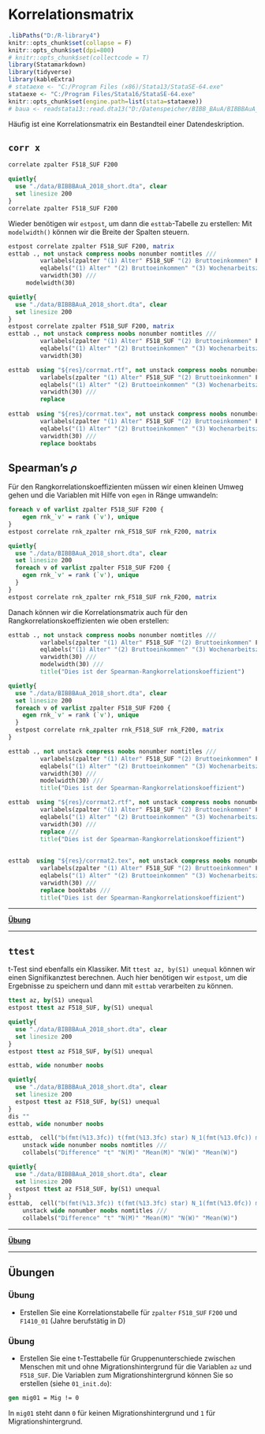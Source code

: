 # Korrelationsmatrix  {#cormat} 

```r
.libPaths("D:/R-library4")
knitr::opts_chunk$set(collapse = F)
knitr::opts_chunk$set(dpi=800)
# knitr::opts_chunk$set(collectcode = T)
library(Statamarkdown)
library(tidyverse)
library(kableExtra)
# stataexe <- "C:/Program Files (x86)/Stata13/StataSE-64.exe"
stataexe <- "C:/Program Files/Stata16/StataSE-64.exe"
knitr::opts_chunk$set(engine.path=list(stata=stataexe))
# baua <- readstata13::read.dta13("D:/Datenspeicher/BIBB_BAuA/BIBBBAuA_2018_suf1.0.dta",convert.factors = F)
```


Häufig ist eine Korrelationsmatrix ein Bestandteil einer Datendeskription.

## `corr x`

```stata
correlate zpalter F518_SUF F200
```

```stata
quietly{
  use "./data/BIBBBAuA_2018_short.dta", clear
  set linesize 200
}
correlate zpalter F518_SUF F200
```

Wieder benötigen wir `estpost`, um dann die `esttab`-Tabelle zu erstellen:
Mit `modelwidth()` können wir die Breite der Spalten steuern.
```stata
estpost correlate zpalter F518_SUF F200, matrix
esttab ., not unstack compress noobs nonumber nomtitles ///
		 varlabels(zpalter "(1) Alter" F518_SUF "(2) Bruttoeinkommen" F200 "(3) Wochenarbeitszeit") ///
		 eqlabels("(1) Alter" "(2) Bruttoeinkommen" "(3) Wochenarbeitszeit") ///
		 varwidth(30) ///
     modelwidth(30)
```


```stata
quietly{
  use "./data/BIBBBAuA_2018_short.dta", clear
  set linesize 200
}
estpost correlate zpalter F518_SUF F200, matrix
esttab ., not unstack compress noobs nonumber nomtitles ///
		 varlabels(zpalter "(1) Alter" F518_SUF "(2) Bruttoeinkommen" F200 "(3) Wochenarbeitszeit") ///
		 eqlabels("(1) Alter" "(2) Bruttoeinkommen" "(3) Wochenarbeitszeit") ///
		 varwidth(30)
```


```stata
esttab  using "${res}/corrmat.rtf", not unstack compress noobs nonumber nomtitles ///
		 varlabels(zpalter "(1) Alter" F518_SUF "(2) Bruttoeinkommen" F200 "(3) Wochenarbeitszeit") ///
		 eqlabels("(1) Alter" "(2) Bruttoeinkommen" "(3) Wochenarbeitszeit") ///
		 varwidth(30) ///
		 replace
		 
esttab  using "${res}/corrmat.tex", not unstack compress noobs nonumber nomtitles ///
		 varlabels(zpalter "(1) Alter" F518_SUF "(2) Bruttoeinkommen" F200 "(3) Wochenarbeitszeit") ///
		 eqlabels("(1) Alter" "(2) Bruttoeinkommen" "(3) Wochenarbeitszeit") ///
		 varwidth(30) ///
		 replace booktabs
```


## Spearman's $\rho$

Für den Rangkorrelationskoeffizienten müssen wir einen kleinen Umweg gehen und die Variablen mit Hilfe von `egen` in Ränge umwandeln:

```stata
foreach v of varlist zpalter F518_SUF F200 {
	egen rnk_`v' = rank (`v'), unique
}
estpost correlate rnk_zpalter rnk_F518_SUF rnk_F200, matrix
```


```stata
quietly{
  use "./data/BIBBBAuA_2018_short.dta", clear
  set linesize 200
  foreach v of varlist zpalter F518_SUF F200 {
  	egen rnk_`v' = rank (`v'), unique
  }
}
estpost correlate rnk_zpalter rnk_F518_SUF rnk_F200, matrix

```

Danach können wir die Korrelationsmatrix auch für den Rangkorrelationskoeffizienten wie oben erstellen:

```stata
esttab ., not unstack compress noobs nonumber nomtitles ///
		 varlabels(zpalter "(1) Alter" F518_SUF "(2) Bruttoeinkommen" F200 "(3) Wochenarbeitszeit") ///
		 eqlabels("(1) Alter" "(2) Bruttoeinkommen" "(3) Wochenarbeitszeit") ///
		 varwidth(30) ///
		 modelwidth(30) ///
		 title("Dies ist der Spearman-Rangkorrelationskoeffizient")
```


```stata
quietly{
  use "./data/BIBBBAuA_2018_short.dta", clear
  set linesize 200
  foreach v of varlist zpalter F518_SUF F200 {
  	egen rnk_`v' = rank (`v'), unique
  }
  estpost correlate rnk_zpalter rnk_F518_SUF rnk_F200, matrix
}

esttab ., not unstack compress noobs nonumber nomtitles ///
		 varlabels(zpalter "(1) Alter" F518_SUF "(2) Bruttoeinkommen" F200 "(3) Wochenarbeitszeit") ///
		 eqlabels("(1) Alter" "(2) Bruttoeinkommen" "(3) Wochenarbeitszeit") ///
		 varwidth(30) ///
		 modelwidth(30) ///
		 title("Dies ist der Spearman-Rangkorrelationskoeffizient")
```


```stata
esttab  using "${res}/corrmat2.rtf", not unstack compress noobs nonumber nomtitles ///
		 varlabels(zpalter "(1) Alter" F518_SUF "(2) Bruttoeinkommen" F200 "(3) Wochenarbeitszeit") ///
		 eqlabels("(1) Alter" "(2) Bruttoeinkommen" "(3) Wochenarbeitszeit") ///
		 varwidth(30) ///
		 replace ///
		 title("Dies ist der Spearman-Rangkorrelationskoeffizient")
		 
		 
esttab  using "${res}/corrmat2.tex", not unstack compress noobs nonumber nomtitles ///
		 varlabels(zpalter "(1) Alter" F518_SUF "(2) Bruttoeinkommen" F200 "(3) Wochenarbeitszeit") ///
		 eqlabels("(1) Alter" "(2) Bruttoeinkommen" "(3) Wochenarbeitszeit") ///
		 varwidth(30) ///
		 replace booktabs ///
		 title("Dies ist der Spearman-Rangkorrelationskoeffizient")
```




***

**[Übung](#corr1)**

***

## `ttest` {#ttest}


t-Test sind ebenfalls ein Klassiker.
Mit `ttest az, by(S1) unequal` können wir einen Signifikanztest berechnen. Auch hier benötigen wir `estpost`, um die Ergebnisse zu speichern und dann mit `esttab` verarbeiten zu können.

```stata
ttest az, by(S1) unequal
estpost ttest az F518_SUF, by(S1) unequal
```
```stata
quietly{
  use "./data/BIBBBAuA_2018_short.dta", clear
  set linesize 200
}
estpost ttest az F518_SUF, by(S1) unequal
```


```stata
esttab, wide nonumber noobs
```


```stata
quietly{
  use "./data/BIBBBAuA_2018_short.dta", clear
  set linesize 200
  estpost ttest az F518_SUF, by(S1) unequal
}
dis ""
esttab, wide nonumber noobs
```


```stata
esttab,  cell("b(fmt(%13.3fc)) t(fmt(%13.3fc) star) N_1(fmt(%13.0fc)) mu_1 N_2(fmt(%13.0fc)) mu_2") /// 
	unstack wide nonumber noobs nomtitles ///
	collabels("Difference" "t" "N(M)" "Mean(M)" "N(W)" "Mean(W)")		 		 
```

```stata
quietly{
  use "./data/BIBBBAuA_2018_short.dta", clear
  set linesize 200
  estpost ttest az F518_SUF, by(S1) unequal
}
esttab,  cell("b(fmt(%13.3fc)) t(fmt(%13.3fc) star) N_1(fmt(%13.0fc)) mu_1 N_2(fmt(%13.0fc)) mu_2") /// 
	unstack wide nonumber noobs nomtitles ///
	collabels("Difference" "t" "N(M)" "Mean(M)" "N(W)" "Mean(W)")		 		 
```


***

**[Übung](#ttest1)**

***

## Übungen

### Übung {#corr1}

+ Erstellen Sie eine Korrelationstabelle für  `zpalter` `F518_SUF` `F200` und `F1410_01` (Jahre berufstätig in D)

### Übung {#ttest1}

+ Erstellen Sie eine t-Testtabelle für Gruppenunterschiede zwischen Menschen mit und ohne Migrationshintergrund für die Variablen `az` und `F518_SUF`. Die Variablen zum Migrationshintergrund können Sie so erstellen (siehe `01_init.do`): 

```stata
gen mig01 = Mig != 0
```
In `mig01` steht dann `0` für keinen Migrationshintergrund und `1` für Migrationshintergrund.

